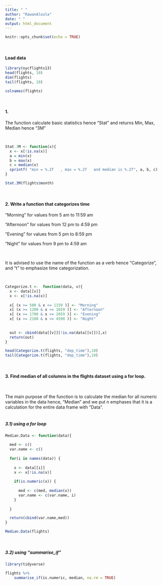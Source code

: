 ```yaml
---
title: " "
author: "RawanAloula"
date: " "
output: html_document
---
```


```r
knitr::opts_chunk$set(echo = TRUE)
```


<br>

#### Load data 

```r
library(nycflights13)
head(flights, 10)
dim(flights)
tail(flights, 10)
```

```r

colnames(flights)

```




<br>

#### 1. 

The function calculate basic statistics hence "Stat" and returns Min, Max, Median hence "3M"

<br>

```r

Stat.3M <- function(x){
  x <- x[!is.na(x)]
  a = min(x)
  b = max(x)
  c = median(x)
  sprintf( "min = %.2f   , max = %.2f   and median is %.2f", a, b, c)
}

```

```r
Stat.3M(flights$month)
```

<br>


#### 2. Write a function that categorizes time 

"Morning" for values from 5 am to 11:59 am 

"Afternoon" for values from 12 pm to 4:59 pm

"Evening" for values from 5 pm to 8:59 pm

"Night"  for values from 9 pm to 4:59 am


<br>

It is advised to use the name of the function as a verb hence "Categorize", and "t" to emphasize time categorization.

<br>

```r

Categorize.t <-  function(data, v){
  x <- data[[v]]
  x <- x[!is.na(x)]
  
  x[ (x >= 500 & x <= 1159 )] <- "Morning"
  x[ (x >= 1200 & x <= 1659 )] <- "Afternoon"
  x[ (x >= 1700 & x <= 2059 )] <- "Evening"
  x[ (x >= 2100 & x <= 4590 )] <- "Night"
  
  
  out <- cbind(data[[v]][!is.na(data[[v]])],x)
  return(out)
}
```


```r
head(Categorize.t(flights, "dep_time"),10)
tail(Categorize.t(flights, "dep_time"),10)
```

<br>

#### 3.  Find median of all columns in the flights dataset using a for loop.  


<br>


The main purpose of the function is to calculate the median for all numeric variables in the data hence, "Median" and we put n emphases that it is a calculation for the entire data frame with "Data".            
<br>

##### 3.1) using a for loop

```r

Median.Data <- function(data){

  med <- c()
  var.name <- c()
  
  for(i in names(data)) {
    
    x <- data[[i]]
    x <- x[!is.na(x)]
    
    if(is.numeric(x)) {
      
      med <- c(med, median(x))
      var.name <- c(var.name, i)
    }
  
  }

  return(cbind(var.name,med))
}


```



```r
Median.Data(flights)
```

<br>

##### 3.2) using "summarise_if"

```r
library(tidyverse)
```



```r

flights %>%
    summarise_if(is.numeric, median, na.rm = TRUE)

```









